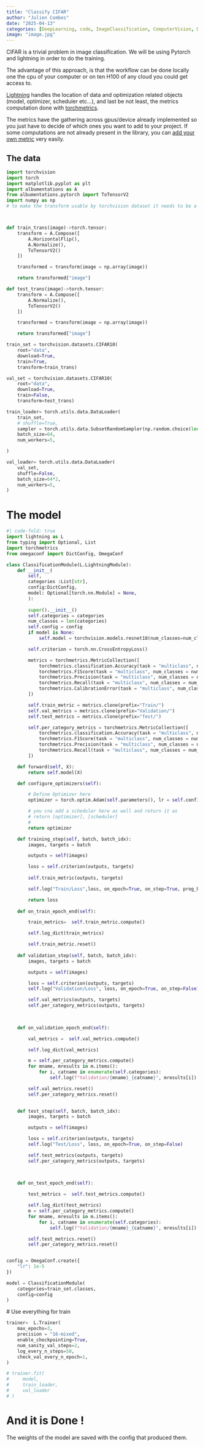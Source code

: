 ```yaml
---
title: "Classify CIFAR"
author: "Julien Combes"
date: "2025-04-13"
categories: [DeepLearning, code, ImageClassification, ComputerVision, ENG]
image: "image.jpg"
---
```



CIFAR is a trivial problem in image classification.
We will be using Pytorch and lightning in order to do the training.


The advantage of this approach, is that the workflow can be done locally
one the cpu of your computer or on ten H100 of any cloud you could get access to. 

[Lightning](https://lightning.ai/docs/pytorch/stable/) handles the location of data and optimization related objects (model, optimizer, scheduler etc...), and last be not least, the metrics computation done with [torchmetrics](https://lightning.ai/docs/torchmetrics/stable/).

The metrics have the gathering across gpus/device already implemented so you just have to decide of which ones you want to add to your project. If some computations are not already present in the library, you can [add your own metric](https://lightning.ai/docs/torchmetrics/stable/pages/implement.html) very easily.


## The data


```python
import torchvision
import torch
import matplotlib.pyplot as plt
import albumentations as A
from albumentations.pytorch import ToTensorV2
import numpy as np
# to make the transform usable by torchvision dataset it needs to be a function that takes an image as input and return an image as well



def train_trans(image)->torch.tensor:
    transform = A.Compose([
        A.HorizontalFlip(),
        A.Normalize(),
        ToTensorV2()
    ]) 

    transformed = transform(image = np.array(image))

    return transformed["image"]

def test_trans(image)->torch.tensor:
    transform = A.Compose([
        A.Normalize(),
        ToTensorV2()
    ]) 

    transformed = transform(image = np.array(image))

    return transformed["image"]

train_set = torchvision.datasets.CIFAR10(
    root="data", 
    download=True, 
    train=True,
    transform=train_trans)

val_set = torchvision.datasets.CIFAR10(
    root="data", 
    download=True, 
    train=False,
    transform=test_trans)

train_loader= torch.utils.data.DataLoader(
    train_set,
    # shuffle=True,
    sampler = torch.utils.data.SubsetRandomSampler(np.random.choice(len(train_set), 10000)),
    batch_size=64,
    num_workers=5,

)

val_loader= torch.utils.data.DataLoader(
    val_set,
    shuffle=False,
    batch_size=64*2,
    num_workers=5,
)

```


# The model



```python
#| code-fold: true
import lightning as L
from typing import Optional, List
import torchmetrics
from omegaconf import DictConfig, OmegaConf

class ClassificationModule(L.LightningModule):
    def __init__(
        self, 
        categories :List[str],
        config:DictConfig,
        model: Optional[torch.nn.Module] = None, 
        ):
        
        super().__init__()
        self.categories = categories
        num_classes = len(categories)
        self.config = config
        if model is None:
            self.model = torchvision.models.resnet18(num_classes=num_classes)

        self.criterion = torch.nn.CrossEntropyLoss()

        metrics = torchmetrics.MetricCollection([
            torchmetrics.classification.Accuracy(task = "multiclass", num_classes = num_classes),
            torchmetrics.F1Score(task = "multiclass", num_classes = num_classes),
            torchmetrics.Precision(task = "multiclass", num_classes = num_classes),
            torchmetrics.Recall(task = "multiclass", num_classes = num_classes),
            torchmetrics.CalibrationError(task = "multiclass", num_classes = num_classes),
        ])

        self.train_metric = metrics.clone(prefix="Train/")
        self.val_metrics = metrics.clone(prefix="Validation/")
        self.test_metrics = metrics.clone(prefix="Test/")

        self.per_category_metrics = torchmetrics.MetricCollection([
            torchmetrics.classification.Accuracy(task = "multiclass", num_classes = num_classes, average = None),
            torchmetrics.F1Score(task = "multiclass", num_classes = num_classes, average = None),
            torchmetrics.Precision(task = "multiclass", num_classes = num_classes, average = None),
            torchmetrics.Recall(task = "multiclass", num_classes = num_classes, average = None),
        ])

    def forward(self, X):
        return self.model(X)

    def configure_optimizers(self):

        # Define Optimizer here
        optimizer = torch.optim.Adam(self.parameters(), lr = self.config.lr, weight_decay=1e-5)

        # you cna add a scheduler here as well and return it as 
        # return [optimizer], [scheduler]
        # 
        return optimizer

    def training_step(self, batch, batch_idx):
        images, targets = batch

        outputs = self(images)

        loss = self.criterion(outputs, targets)
        
        self.train_metric(outputs, targets)

        self.log("Train/Loss",loss, on_epoch=True, on_step=True, prog_bar=True)

        return loss
    
    def on_train_epoch_end(self):

        train_metrics=  self.train_metric.compute()

        self.log_dict(train_metrics)

        self.train_metric.reset()
    
    def validation_step(self, batch, batch_idx):
        images, targets = batch

        outputs = self(images)

        loss = self.criterion(outputs, targets)
        self.log("Validation/Loss", loss, on_epoch=True, on_step=False)

        self.val_metrics(outputs, targets)
        self.per_category_metrics(outputs, targets)

        
    
    def on_validation_epoch_end(self):

        val_metrics =  self.val_metrics.compute()

        self.log_dict(val_metrics)

        m = self.per_category_metrics.compute()
        for mname, mresults in m.items():
            for i, catname in enumerate(self.categories):
                self.log(f"Validation/{mname}_{catname}", mresults[i])

        self.val_metrics.reset()
        self.per_category_metrics.reset()
    

    def test_step(self, batch, batch_idx):
        images, targets = batch

        outputs = self(images)

        loss = self.criterion(outputs, targets)
        self.log("Test/Loss", loss, on_epoch=True, on_step=False)

        self.test_metrics(outputs, targets)
        self.per_category_metrics(outputs, targets)

        
    
    def on_test_epoch_end(self):

        test_metrics =  self.test_metrics.compute()

        self.log_dict(test_metrics)
        m = self.per_category_metrics.compute()
        for mname, mresults in m.items():
            for i, catname in enumerate(self.categories):
                self.log(f"Validation/{mname}_{catname}", mresults[i])

        self.test_metrics.reset()
        self.per_category_metrics.reset()


config = OmegaConf.create({
    "lr": 1e-5
})

model = ClassificationModule(
    categories=train_set.classes,
    config=config
)


```

# Use everything for train


```python
trainer=  L.Trainer(
    max_epochs=3,
    precision = "16-mixed",
    enable_checkpointing=True,
    num_sanity_val_steps=2,
    log_every_n_steps=50,
    check_val_every_n_epoch=1,
)

# trainer.fit(
#     model,
#     train_loader,
#     val_loader
# )


```

# And it is Done ! 

The weights of the model are saved with the config that produced them.
